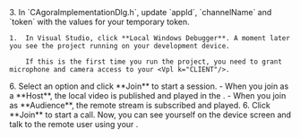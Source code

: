 <PlatformWrapper platform="windows">
    3.  In  `CAgoraImplementationDlg.h`, update `appId`, `channelName` and `token` with the values for your temporary token.

    1.  In Visual Studio, click **Local Windows Debugger**. A moment later you see the project running on your development device.

        If this is the first time you run the project, you need to grant microphone and camera access to your <Vpl k="CLIENT"/>.

  <ProductWrapper product="interactive-live-streaming">
    6. Select an option and click **Join** to start a session.
          - When you join as a **Host**, the local video is published and played in the <Vpl k="CLIENT"/>.
          - When you join as **Audience**, the remote stream is subscribed and played.
  </ProductWrapper>

<ProductWrapper product="video-calling">
    6. Click **Join** to start a call. Now, you can see yourself on the device screen and talk to the remote user using your <Vpl k="CLIENT"/>.
</ProductWrapper>

</PlatformWrapper>